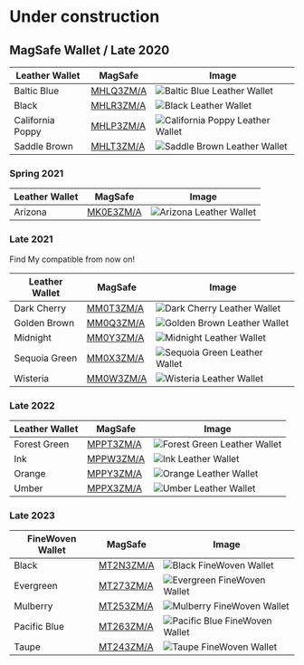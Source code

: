 
# Under construction

## MagSafe Wallet / Late 2020

| Leather Wallet | MagSafe | Image |
| --- | --- | --- |
| Baltic Blue | [MHLQ3ZM/A](/wallet/MHLQ3) | ![Baltic Blue Leather Wallet](/everyphone/MHLQ3.png) |
| Black | [MHLR3ZM/A](/wallet/MHLR3) | ![Black Leather Wallet](/everyphone/MHLR3.png) |
| California Poppy | [MHLP3ZM/A](/wallet/MHLP3) | ![California Poppy Leather Wallet](/everyphone/MHLP3.png) |
| Saddle Brown | [MHLT3ZM/A](/wallet/MHLT3) | ![Saddle Brown Leather Wallet](/everyphone/MHLT3.png) |

### Spring 2021

| Leather Wallet | MagSafe | Image |
| --- | --- | --- |
| Arizona | [MK0E3ZM/A](/wallet/MK0E3) | ![Arizona Leather Wallet](/everyphone/MK0E3.png) |

### Late 2021

Find My compatible from now on!

| Leather Wallet | MagSafe | Image |
| --- | --- | --- |
| Dark Cherry | [MM0T3ZM/A](/wallet/MM0T3) | ![Dark Cherry Leather Wallet](/everyphone/MM0T3.png) |
| Golden Brown | [MM0Q3ZM/A](/wallet/MM0Q3) | ![Golden Brown Leather Wallet](/everyphone/MM0Q3.png) |
| Midnight | [MM0Y3ZM/A](/wallet/MM0Y3) | ![Midnight Leather Wallet](/everyphone/MM0Y3.png) |
| Sequoia Green | [MM0X3ZM/A](/wallet/MM0X3) | ![Sequoia Green Leather Wallet](/everyphone/MM0X3.png) |
| Wisteria | [MM0W3ZM/A](/wallet/MM0W3) | ![Wisteria Leather Wallet](/everyphone/MM0W3.png) |

### Late 2022

| Leather Wallet | MagSafe | Image |
| --- | --- | --- |
| Forest Green | [MPPT3ZM/A](/wallet/MPPT3) | ![Forest Green Leather Wallet](/everyphone/MPPT3.png) |
| Ink | [MPPW3ZM/A](/wallet/MPPW3) | ![Ink Leather Wallet](/everyphone/MPPW3.png) |
| Orange | [MPPY3ZM/A](/wallet/MPPY3) | ![Orange Leather Wallet](/everyphone/MPPY3.png) |
| Umber | [MPPX3ZM/A](/wallet/MPPX3) | ![Umber Leather Wallet](/everyphone/MPPX3.png) |

### Late 2023

| FineWoven Wallet | MagSafe | Image |
| --- | --- | --- |
| Black | [MT2N3ZM/A](/wallet/MT2N3) | ![Black FineWoven Wallet](/everyphone/MT2N3.png) |
| Evergreen | [MT273ZM/A](/wallet/MT273) | ![Evergreen FineWoven Wallet](/everyphone/MT273.png) |
| Mulberry | [MT253ZM/A](/wallet/MT253) | ![Mulberry FineWoven Wallet](/everyphone/MT253.png) |
| Pacific Blue | [MT263ZM/A](/wallet/MT263) | ![Pacific Blue FineWoven Wallet](/everyphone/MT263.png) |
| Taupe | [MT243ZM/A](/wallet/MT243) | ![Taupe FineWoven Wallet](/everyphone/MT243.png) |
